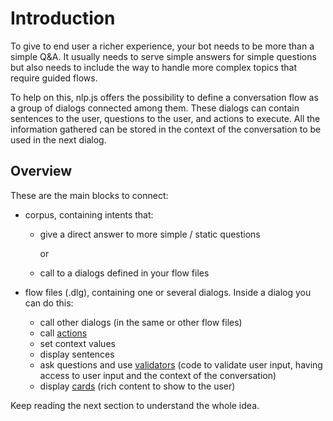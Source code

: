 # Introduction

To give to end user a richer experience, your bot needs to be more than a simple Q&A. It usually needs to serve simple answers for simple questions but also needs to include the way to handle more complex topics that require guided flows. 

To help on this, nlp.js offers the possibility to define a conversation flow as a group of dialogs connected among them. These dialogs can contain sentences to the user, questions to the user, and actions to execute. All the information gathered can be stored in the context of the conversation to be used in the next dialog.

## Overview

These are the main blocks to connect:

- corpus, containing intents that:
  - give a direct answer to more simple / static questions

    or

  - call to a dialogs defined in your flow files

- flow files (.dlg), containing one or several dialogs. Inside a dialog you can do this:
   - call other dialogs (in the same or other flow files)
   - call [actions](/bot-orchestration/custom_actions)
   - set context values
   - display sentences
   - ask questions and use [validators](bot-orchestration/custom_validators) (code to validate user input, having access to user input and the context of the conversation)
   - display [cards](bot-orchestration/cards_usage) (rich content to show to the user)

Keep reading the next section to understand the whole idea.